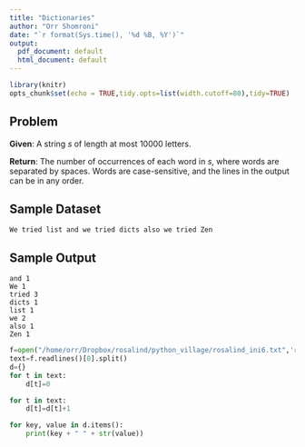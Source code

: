```yaml
---
title: "Dictionaries"
author: "Orr Shomroni"
date: "`r format(Sys.time(), '%d %B, %Y')`"
output:
  pdf_document: default
  html_document: default
---
```


```r
library(knitr)
opts_chunk$set(echo = TRUE,tidy.opts=list(width.cutoff=80),tidy=TRUE)
```

## Problem

**Given**: A string _s_ of length at most 10000 letters.

**Return**: The number of occurrences of each word in _s_, where words are separated by spaces. Words are case-sensitive, and the lines in the output can be in any order.

## Sample Dataset

```
We tried list and we tried dicts also we tried Zen
```

## Sample Output

```
and 1
We 1
tried 3
dicts 1
list 1
we 2
also 1
Zen 1
```

```python
f=open("/home/orr/Dropbox/rosalind/python_village/rosalind_ini6.txt",'r')
text=f.readlines()[0].split()
d={}
for t in text:
    d[t]=0

for t in text:
    d[t]=d[t]+1

for key, value in d.items():
    print(key + " " + str(value))

```